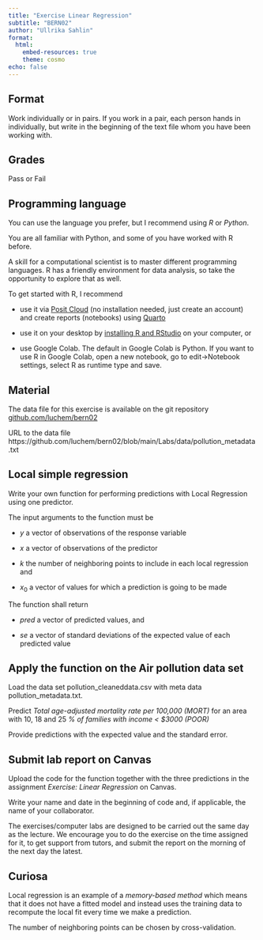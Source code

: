```yaml
---
title: "Exercise Linear Regression"
subtitle: "BERN02"
author: "Ullrika Sahlin"
format: 
  html:
    embed-resources: true
    theme: cosmo
echo: false
---
```


## Format

Work individually or in pairs. If you work in a pair, each person hands in individually, but write in the beginning of the text file whom you have been working with. 

## Grades

Pass or Fail

## Programming language

You can use the language you prefer, but I recommend using *R* or *Python*.

You are all familiar with Python, and some of you have worked with R before.   

A skill for a computational scientist is to master different programming languages. R has a friendly environment for data analysis, so take the opportunity to explore that as well. 

To get started with R, I recommend 

- use it via [Posit Cloud](https://login.posit.cloud) (no installation needed, just create an account) and create reports (notebooks) using [Quarto](https://quarto.org/)

- use it on your desktop by [installing R and RStudio](https://posit.co/download/rstudio-desktop/)  on your computer, or

- use Google Colab. The default in Google Colab is Python. If you want to use R in Google Colab, open a new notebook, go to edit->Notebook settings, select R as runtime type and save. 

## Material

The data file for this exercise is available on the git repository [github.com/luchem/bern02](https://github.com/luchem/bern02.git)

URL to the data file https://github.com/luchem/bern02/blob/main/Labs/data/pollution_metadata.txt


## Local simple regression

Write your own function for performing predictions with Local Regression using one predictor. 

The input arguments to the function must be

- $y$ a vector of observations of the response variable

- $x$ a vector of observations of the predictor

- $k$ the number of neighboring points to include in each local regression and 

- $x_0$ a vector of values for which a prediction is going to be made

The function shall return 

- $pred$ a vector of predicted values, and 

- $se$ a vector of standard deviations of the expected value of each predicted value

## Apply the function on the Air pollution data set

Load the data set pollution_cleaneddata.csv with meta data pollution_metadata.txt. 

Predict *Total age-adjusted mortality rate per 100,000 (MORT)* for an area with 10, 18 and 25 *% of families with income < $3000 (POOR)*

Provide predictions with the expected value and the standard error. 

## Submit lab report on Canvas

Upload the code for the function together with the three predictions in the assignment *Exercise: Linear Regression* on Canvas. 

Write your name and date in the beginning of code and, if applicable, the name of your collaborator. 

The exercises/computer labs are designed to be carried out the same day as the lecture. We encourage you to do the exercise on the time assigned for it, to get support from tutors, and submit the report on the morning of the next day the latest. 

## Curiosa

Local regression is an example of a *memory-based method* which means that it does not have a fitted model and instead uses the training data to recompute the local fit every time we make a prediction. 

The number of neighboring points can be chosen by cross-validation. 